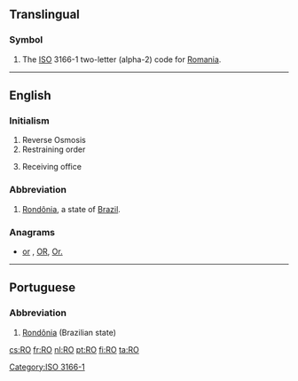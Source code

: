 {{also|Appendix:Variations of "ro"}}
==Translingual==

===Symbol===
{{head|mul|symbol}}
# The [[ISO]] 3166-1 two-letter (alpha-2) code for [[Romania]].

[[Category:ISO 3166-1]]

----

==English==

===Initialism===
{{rfc-header|Initialism}}
{{head|en|initialism}}

# Reverse Osmosis
# Restraining order
# {{label|en|postal}} Receiving office

===Abbreviation===
{{rfc-header|Abbreviation}}
{{head|en|abbreviation}}

# [[Rondônia]], a state of [[Brazil]].

===Anagrams===
* [[or#English|or]] , [[OR#English|OR]], [[Or.#English|Or.]]

----

==Portuguese==

===Abbreviation===
{{rfc-header|Abbreviation}}
{{head|pt|abbreviation}}

# [[Rondônia]] (Brazilian state)

[[cs:RO]]
[[fr:RO]]
[[nl:RO]]
[[pt:RO]]
[[fi:RO]]
[[ta:RO]]